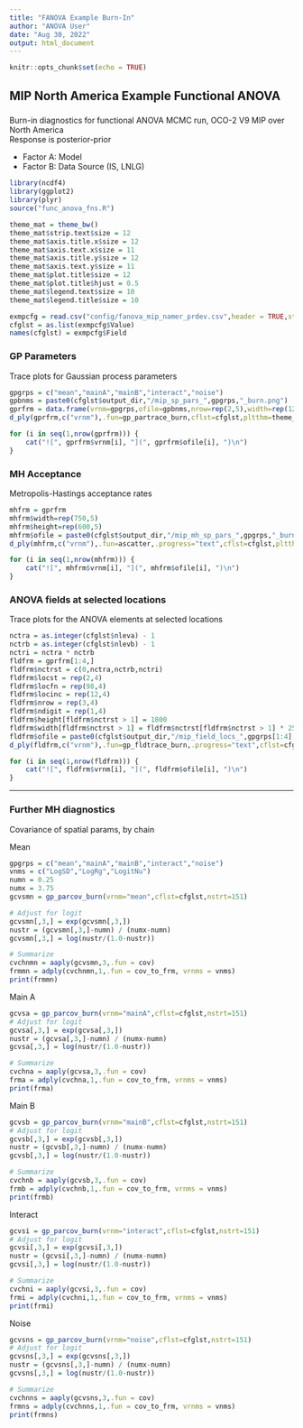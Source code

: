 ```yaml
---
title: "FANOVA Example Burn-In"
author: "ANOVA User"
date: "Aug 30, 2022"
output: html_document
---
```


```r
knitr::opts_chunk$set(echo = TRUE)
```

## MIP North America Example Functional ANOVA

### 

Burn-in diagnostics for functional ANOVA MCMC run, OCO-2 V9 MIP over North America  
Response is posterior-prior

* Factor A: Model
* Factor B: Data Source (IS, LNLG)

```r
library(ncdf4)
library(ggplot2)
library(plyr)
source("func_anova_fns.R")
```

```r
theme_mat = theme_bw() 
theme_mat$strip.text$size = 12
theme_mat$axis.title.x$size = 12
theme_mat$axis.text.x$size = 11
theme_mat$axis.title.y$size = 12
theme_mat$axis.text.y$size = 11
theme_mat$plot.title$size = 12
theme_mat$plot.title$hjust = 0.5
theme_mat$legend.text$size = 10
theme_mat$legend.title$size = 10
```

```r
exmpcfg = read.csv("config/fanova_mip_namer_prdev.csv",header = TRUE,stringsAsFactors = FALSE)
cfglst = as.list(exmpcfg$Value)
names(cfglst) = exmpcfg$Field
```

### GP Parameters

Trace plots for Gaussian process parameters

```r
gpgrps = c("mean","mainA","mainB","interact","noise")
gpbnms = paste0(cfglst$output_dir,"/mip_sp_pars_",gpgrps,"_burn.png")
gprfrm = data.frame(vrnm=gpgrps,ofile=gpbnms,nrow=rep(2,5),width=rep(1200,5),height=rep(900,5),stringsAsFactors = FALSE)
d_ply(gprfrm,c("vrnm"),.fun=gp_partrace_burn,cflst=cfglst,pltthm=theme_mat,nstrt=151)
```

```r
for (i in seq(1,nrow(gprfrm))) {
    cat("![", gprfrm$vrnm[i], "](", gprfrm$ofile[i], ")\n")  
}
```

### MH Acceptance

Metropolis-Hastings acceptance rates

```r
mhfrm = gprfrm
mhfrm$width=rep(750,5)
mhfrm$height=rep(600,5)
mhfrm$ofile = paste0(cfglst$output_dir,"/mip_mh_sp_pars_",gpgrps,"_burn.png")
d_ply(mhfrm,c("vrnm"),.fun=ascatter,.progress="text",cflst=cfglst,pltthm=theme_mat)
```

```r
for (i in seq(1,nrow(mhfrm))) {
    cat("![", mhfrm$vrnm[i], "](", mhfrm$ofile[i], ")\n")  
}
```

### ANOVA fields at selected locations

Trace plots for the ANOVA elements at selected locations

```r
nctra = as.integer(cfglst$nleva) - 1
nctrb = as.integer(cfglst$nlevb) - 1
nctri = nctra * nctrb
fldfrm = gprfrm[1:4,]
fldfrm$nctrst = c(0,nctra,nctrb,nctri)
fldfrm$locst = rep(2,4)
fldfrm$locfn = rep(98,4)
fldfrm$locinc = rep(12,4)
fldfrm$nrow = rep(3,4)
fldfrm$ndigit = rep(1,4)
fldfrm$height[fldfrm$nctrst > 1] = 1800
fldfrm$width[fldfrm$nctrst > 1] = fldfrm$nctrst[fldfrm$nctrst > 1] * 250
fldfrm$ofile = paste0(cfglst$output_dir,"/mip_field_locs_",gpgrps[1:4],"_burn.png")
d_ply(fldfrm,c("vrnm"),.fun=gp_fldtrace_burn,.progress="text",cflst=cfglst,pltthm=theme_mat,nstrt=151)
```

```r
for (i in seq(1,nrow(fldfrm))) {
    cat("![", fldfrm$vrnm[i], "](", fldfrm$ofile[i], ")\n")  
}
```

***

### Further MH diagnostics

Covariance of spatial params, by chain

Mean

```r
gpgrps = c("mean","mainA","mainB","interact","noise")
vnms = c("LogSD","LogRg","LogitNu")
numn = 0.25
numx = 3.75
gcvsmn = gp_parcov_burn(vrnm="mean",cflst=cfglst,nstrt=151)

# Adjust for logit
gcvsmn[,3,] = exp(gcvsmn[,3,])
nustr = (gcvsmn[,3,]-numn) / (numx-numn)
gcvsmn[,3,] = log(nustr/(1.0-nustr))

# Summarize
cvchnmn = aaply(gcvsmn,3,.fun = cov)
frmmn = adply(cvchnmn,1,.fun = cov_to_frm, vrnms = vnms)
print(frmmn)
```

Main A

```r
gcvsa = gp_parcov_burn(vrnm="mainA",cflst=cfglst,nstrt=151)
# Adjust for logit
gcvsa[,3,] = exp(gcvsa[,3,])
nustr = (gcvsa[,3,]-numn) / (numx-numn)
gcvsa[,3,] = log(nustr/(1.0-nustr))

# Summarize
cvchna = aaply(gcvsa,3,.fun = cov)
frma = adply(cvchna,1,.fun = cov_to_frm, vrnms = vnms)
print(frma)
```

Main B

```r
gcvsb = gp_parcov_burn(vrnm="mainB",cflst=cfglst,nstrt=151)
# Adjust for logit
gcvsb[,3,] = exp(gcvsb[,3,])
nustr = (gcvsb[,3,]-numn) / (numx-numn)
gcvsb[,3,] = log(nustr/(1.0-nustr))

# Summarize
cvchnb = aaply(gcvsb,3,.fun = cov)
frmb = adply(cvchnb,1,.fun = cov_to_frm, vrnms = vnms)
print(frmb)
```

Interact

```r
gcvsi = gp_parcov_burn(vrnm="interact",cflst=cfglst,nstrt=151)
# Adjust for logit
gcvsi[,3,] = exp(gcvsi[,3,])
nustr = (gcvsi[,3,]-numn) / (numx-numn)
gcvsi[,3,] = log(nustr/(1.0-nustr))

# Summarize
cvchni = aaply(gcvsi,3,.fun = cov)
frmi = adply(cvchni,1,.fun = cov_to_frm, vrnms = vnms)
print(frmi)
```

Noise

```r
gcvsns = gp_parcov_burn(vrnm="noise",cflst=cfglst,nstrt=151)
# Adjust for logit
gcvsns[,3,] = exp(gcvsns[,3,])
nustr = (gcvsns[,3,]-numn) / (numx-numn)
gcvsns[,3,] = log(nustr/(1.0-nustr))

# Summarize
cvchnns = aaply(gcvsns,3,.fun = cov)
frmns = adply(cvchnns,1,.fun = cov_to_frm, vrnms = vnms)
print(frmns)
```
